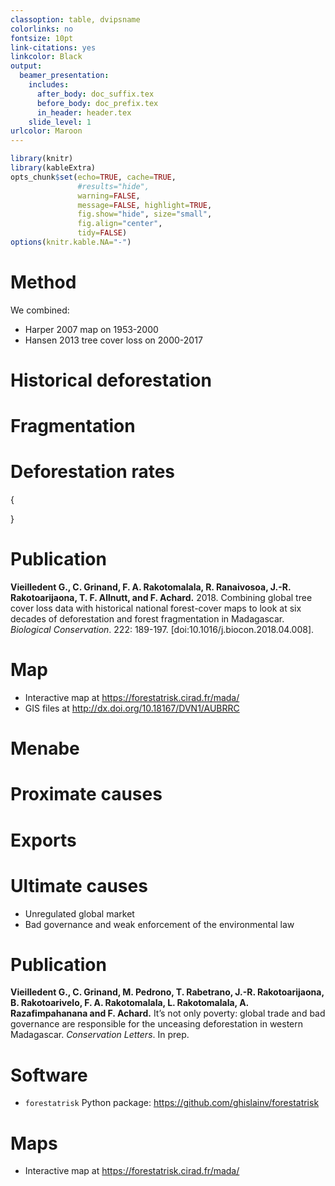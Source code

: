 ```yaml
---
classoption: table, dvipsname
colorlinks: no
fontsize: 10pt
link-citations: yes
linkcolor: Black
output:
  beamer_presentation:
    includes:
      after_body: doc_suffix.tex
      before_body: doc_prefix.tex
      in_header: header.tex
    slide_level: 1
urlcolor: Maroon
---
```


```r
library(knitr)
library(kableExtra)
opts_chunk$set(echo=TRUE, cache=TRUE,
               #results="hide", 
               warning=FALSE,
               message=FALSE, highlight=TRUE,
               fig.show="hide", size="small",
               fig.align="center",
               tidy=FALSE)
options(knitr.kable.NA="-")
```

<!-- ================================================================= -->
<!-- PART 1: Historical deforestation -->
<!-- ================================================================= -->

# Method

We combined:

- Harper 2007 map on 1953-2000
- Hansen 2013 tree cover loss on 2000-2017

# Historical deforestation

\centering \includegraphics[width=8cm]{figs/fig_fcc.png}

# Fragmentation

\centering \includegraphics[width=8cm]{figs/dist.png}

# Deforestation rates

\small{\begin{tabular}[t]{lrrrr}
\hiderowcolors
\toprule
Year & Forest (Kha) & Unmap (Kha) & Annual defor. (Kha/yr) & Rate (\%/yr)\\
\midrule
\showrowcolors
1953 & 15,968 & 0 & - & -\\
1973 & 14,241 & 3,317 & 86 & 0.6\\
1990 & 10,762 & 0 & 205 & 1.6\\
2000 & 9,879 & 0 & 88 & 0.8\\
2005 & 9,673 & 0 & 41 & 0.4\\
2010 & 9,320 & 0 & 71 & 0.7\\
2015 & 8,770 & 0 & 110 & 1.2\\
2017 & 8,446 & 0 & 162 & 1.9\\
\bottomrule
\end{tabular}}

# Publication

**Vieilledent G., C. Grinand, F. A. Rakotomalala, R. Ranaivosoa, J.-R. Rakotoarijaona, T. F. Allnutt, and F. Achard.** 2018. Combining global tree cover loss data with historical national forest-cover maps to look at six decades of deforestation and forest fragmentation in Madagascar. _Biological Conservation_. 222: 189-197. [doi:10.1016/j.biocon.2018.04.008].

# Map

- Interactive map at <https://forestatrisk.cirad.fr/mada/>
- GIS files at <http://dx.doi.org/10.18167/DVN1/AUBRRC>

<!-- ================================================================= -->
<!-- PART 2: Causes -->
<!-- ================================================================= -->

# Menabe

\centering \includegraphics[width=\textwidth]{figs/deforestation}

# Proximate causes

\centering \includegraphics[width=8cm]{figs/causes}

# Exports

\centering \includegraphics[width=8cm]{figs/exports}

# Ultimate causes

- Unregulated global market
- Bad governance and weak enforcement of the environmental law

# Publication

**Vieilledent G., C. Grinand, M. Pedrono, T. Rabetrano, J.-R. Rakotoarijaona, B. Rakotoarivelo, F. A. Rakotomalala, L. Rakotomalala, A. Razafimpahanana and F. Achard.** It’s not only poverty: global trade and bad governance are responsible for the unceasing deforestation in western Madagascar. _Conservation Letters_. In prep.

# Software

- `forestatrisk` Python package: <https://github.com/ghislainv/forestatrisk> 

# Maps

- Interactive map at <https://forestatrisk.cirad.fr/mada/>